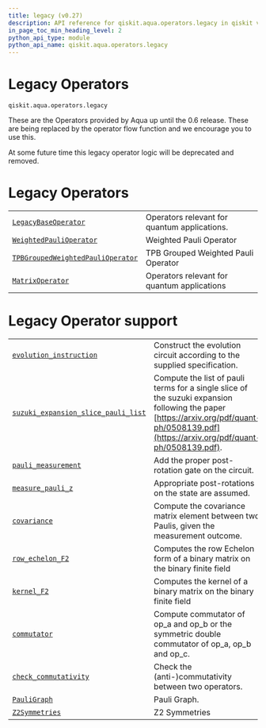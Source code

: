 ```yaml
---
title: legacy (v0.27)
description: API reference for qiskit.aqua.operators.legacy in qiskit v0.27
in_page_toc_min_heading_level: 2
python_api_type: module
python_api_name: qiskit.aqua.operators.legacy
---
```


<span id="module-qiskit.aqua.operators.legacy" />

<span id="qiskit-aqua-operators-legacy" />

<span id="legacy-operators-qiskit-aqua-operators-legacy" />

# Legacy Operators

`qiskit.aqua.operators.legacy`

These are the Operators provided by Aqua up until the 0.6 release. These are being replaced by the operator flow function and we encourage you to use this.

<Admonition title="Note" type="note">
  At some future time this legacy operator logic will be deprecated and removed.
</Admonition>

# Legacy Operators

|                                                                                                                                                                  |                                              |
| ---------------------------------------------------------------------------------------------------------------------------------------------------------------- | -------------------------------------------- |
| [`LegacyBaseOperator`](qiskit.aqua.operators.legacy.LegacyBaseOperator "qiskit.aqua.operators.legacy.LegacyBaseOperator")                                        | Operators relevant for quantum applications. |
| [`WeightedPauliOperator`](qiskit.aqua.operators.legacy.WeightedPauliOperator "qiskit.aqua.operators.legacy.WeightedPauliOperator")                               | Weighted Pauli Operator                      |
| [`TPBGroupedWeightedPauliOperator`](qiskit.aqua.operators.legacy.TPBGroupedWeightedPauliOperator "qiskit.aqua.operators.legacy.TPBGroupedWeightedPauliOperator") | TPB Grouped Weighted Pauli Operator          |
| [`MatrixOperator`](qiskit.aqua.operators.legacy.MatrixOperator "qiskit.aqua.operators.legacy.MatrixOperator")                                                    | Operators relevant for quantum applications  |

# Legacy Operator support

|                                                                                                                                                                        |                                                                                                                                                                                          |
| ---------------------------------------------------------------------------------------------------------------------------------------------------------------------- | ---------------------------------------------------------------------------------------------------------------------------------------------------------------------------------------- |
| [`evolution_instruction`](qiskit.aqua.operators.legacy.evolution_instruction "qiskit.aqua.operators.legacy.evolution_instruction")                                     | Construct the evolution circuit according to the supplied specification.                                                                                                                 |
| [`suzuki_expansion_slice_pauli_list`](qiskit.aqua.operators.legacy.suzuki_expansion_slice_pauli_list "qiskit.aqua.operators.legacy.suzuki_expansion_slice_pauli_list") | Compute the list of pauli terms for a single slice of the suzuki expansion following the paper [https://arxiv.org/pdf/quant-ph/0508139.pdf](https://arxiv.org/pdf/quant-ph/0508139.pdf). |
| [`pauli_measurement`](qiskit.aqua.operators.legacy.pauli_measurement "qiskit.aqua.operators.legacy.pauli_measurement")                                                 | Add the proper post-rotation gate on the circuit.                                                                                                                                        |
| [`measure_pauli_z`](qiskit.aqua.operators.legacy.measure_pauli_z "qiskit.aqua.operators.legacy.measure_pauli_z")                                                       | Appropriate post-rotations on the state are assumed.                                                                                                                                     |
| [`covariance`](qiskit.aqua.operators.legacy.covariance "qiskit.aqua.operators.legacy.covariance")                                                                      | Compute the covariance matrix element between two Paulis, given the measurement outcome.                                                                                                 |
| [`row_echelon_F2`](qiskit.aqua.operators.legacy.row_echelon_F2 "qiskit.aqua.operators.legacy.row_echelon_F2")                                                          | Computes the row Echelon form of a binary matrix on the binary finite field                                                                                                              |
| [`kernel_F2`](qiskit.aqua.operators.legacy.kernel_F2 "qiskit.aqua.operators.legacy.kernel_F2")                                                                         | Computes the kernel of a binary matrix on the binary finite field                                                                                                                        |
| [`commutator`](qiskit.aqua.operators.legacy.commutator "qiskit.aqua.operators.legacy.commutator")                                                                      | Compute commutator of op\_a and op\_b or the symmetric double commutator of op\_a, op\_b and op\_c.                                                                                      |
| [`check_commutativity`](qiskit.aqua.operators.legacy.check_commutativity "qiskit.aqua.operators.legacy.check_commutativity")                                           | Check the (anti-)commutativity between two operators.                                                                                                                                    |
| [`PauliGraph`](qiskit.aqua.operators.legacy.PauliGraph "qiskit.aqua.operators.legacy.PauliGraph")                                                                      | Pauli Graph.                                                                                                                                                                             |
| [`Z2Symmetries`](qiskit.aqua.operators.legacy.Z2Symmetries "qiskit.aqua.operators.legacy.Z2Symmetries")                                                                | Z2 Symmetries                                                                                                                                                                            |

